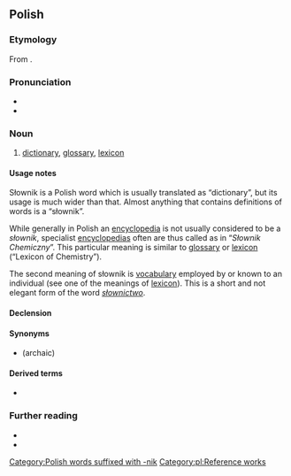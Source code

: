 ==Polish==

===Etymology===
From {{affix|pl|słowo|-nik}}.

===Pronunciation===
* {{pl-IPA}}
* {{audio|pl|pl-słownik.ogg|audio}}

===Noun===
{{pl-noun|m-in|dim=słowniczek}}

# [[dictionary]], [[glossary]], [[lexicon]]
#: {{ux|pl|Wykorzystuję '''słownik''', by sprawdzić definicję słów, których nie znam.|I use the '''dictionary''' to find definitions of words I don't know.}}

====Usage notes====
Słownik is a Polish word which is usually translated as “dictionary”, but its usage is much wider than that. Almost anything that contains definitions of words is a “słownik”.

While generally in Polish an [[encyclopedia]] is not usually considered to be a ''słownik'',
specialist [[encyclopedia]]s often are thus called as in “''Słownik Chemiczny''”. This particular meaning is similar to [[glossary]] or [[lexicon]] (“Lexicon of Chemistry”).

The second meaning of słownik is [[vocabulary]] employed by or known to an individual (see one of the meanings of [[lexicon]]). This is a short and not elegant form of the word ''[[słownictwo]]''.

====Declension====
{{pl-decl-noun
|słownik|słowniki
|słownika|słowników
|słownikowi|słownikom
|słownik|słowniki
|słownikiem|słownikami
|słowniku|słownikach
|słowniku|słowniki
}}

====Synonyms====
* {{l|pl|dykcjonarz}} (archaic)

====Derived terms====
* {{l|pl|słownikowy}}

===Further reading===
* {{R:pl:WSJP}}
* {{R:PWN}}

[[Category:Polish words suffixed with -nik]]
[[Category:pl:Reference works]]